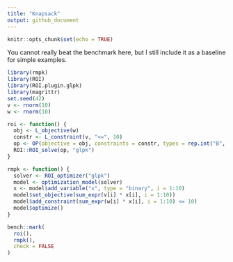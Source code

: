 ```yaml
---
title: "Knapsack"
output: github_document
---
```


```r
knitr::opts_chunk$set(echo = TRUE)
```

You cannot really beat the benchmark here, but I still include it as a baseline for simple examples.

```r
library(rmpk)
library(ROI)
library(ROI.plugin.glpk)
library(magrittr)
set.seed(42)
v <- rnorm(10)
w <- rnorm(10)

roi <- function() {
  obj <- L_objective(w)
  constr <- L_constraint(v, "<=", 10)
  op <- OP(objective = obj, constraints = constr, types = rep.int("B", 10), maximum = FALSE)
  ROI::ROI_solve(op, "glpk")
}

rmpk <- function() {
  solver <- ROI_optimizer("glpk")
  model <- optimization_model(solver)
  x <- model$add_variable("x", type = "binary", i = 1:10)
  model$set_objective(sum_expr(v[i] * x[i], i = 1:10))
  model$add_constraint(sum_expr(w[i] * x[i], i = 1:10) <= 10)
  model$optimize()
}

bench::mark(
  roi(),
  rmpk(),
  check = FALSE
)
```

